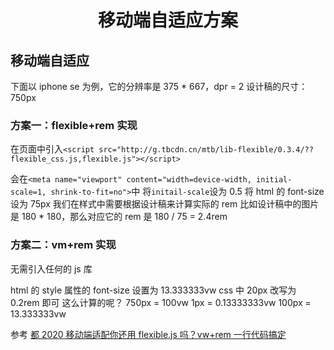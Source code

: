 # <center>移动端自适应方案</center>

## 移动端自适应

下面以 iphone se 为例，它的分辨率是 375 \* 667，dpr = 2
设计稿的尺寸：750px

### 方案一：flexible+rem 实现

在页面中引入`<script src="http://g.tbcdn.cn/mtb/lib-flexible/0.3.4/??flexible_css.js,flexible.js"></script>`

会在`<meta name="viewport" content="width=device-width, initial-scale=1, shrink-to-fit=no">`中
将`initail-scale`设为 0.5
将 html 的 font-size 设为 75px
我们在样式中需要根据设计稿来计算实际的 rem
比如设计稿中的图片是 180 \* 180，那么对应它的 rem 是 180 / 75 = 2.4rem

### 方案二：vm+rem 实现

无需引入任何的 js 库

html 的 style 属性的 font-size 设置为 13.333333vw
css 中 20px 改写为 0.2rem 即可
这么计算的呢？
750px = 100vw
1px = 0.13333333vw
100px = 13.333333vw

参考
[都 2020 移动端适配你还用 flexible.js 吗？vw+rem 一行代码搞定](https://juejin.cn/post/6844904029898670088)
